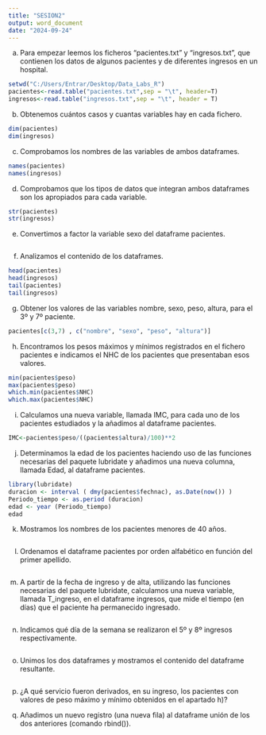 ---
title: "SESION2"
output: word_document
date: "2024-09-24"
---
a) Para empezar leemos los ficheros “pacientes.txt” y “ingresos.txt”, que contienen los datos de algunos pacientes y de diferentes ingresos en un hospital.
```{r}
setwd("C:/Users/Entrar/Desktop/Data_Labs_R")
pacientes<-read.table("pacientes.txt",sep = "\t", header=T)
ingresos<-read.table("ingresos.txt",sep = "\t", header = T)
```
b) Obtenemos cuántos casos y cuantas variables hay en cada fichero.
```{r}
dim(pacientes)
dim(ingresos)
```
c) Comprobamos los nombres de las variables de ambos dataframes.
```{r}
names(pacientes)
names(ingresos)
```
d) Comprobamos que los tipos de datos que integran ambos dataframes son los apropiados para cada variable.
```{r}
str(pacientes)
str(ingresos)
```
e) Convertimos a factor la variable sexo del dataframe pacientes.
```{r}

```
f) Analizamos el contenido de los dataframes.
```{r}
head(pacientes)
head(ingresos)
tail(pacientes)
tail(ingresos)
```
g) Obtener los valores de las variables nombre, sexo, peso, altura, para el 3º
y 7º paciente.
```{r}
pacientes[c(3,7) , c("nombre", "sexo", "peso", "altura")]
```
h) Encontramos los pesos máximos y mínimos registrados en el fichero pacientes e
indicamos el NHC de los pacientes que presentaban esos valores.
```{r}
min(pacientes$peso)
max(pacientes$peso)
which.min(pacientes$NHC)
which.max(pacientes$NHC)
```
i) Calculamos una nueva variable, llamada IMC, para cada uno de los pacientes
estudiados y la añadimos al dataframe pacientes.
```{r}
IMC<-pacientes$peso/((pacientes$altura)/100)**2
```
j) Determinamos la edad de los pacientes haciendo uso de las funciones necesarias del paquete lubridate y añadimos una nueva columna, llamada Edad, al dataframe
pacientes.
```{r}
library(lubridate)
duracion <- interval ( dmy(pacientes$fechnac), as.Date(now()) )
Periodo_tiempo <- as.period (duracion)
edad <- year (Periodo_tiempo)
edad
```
k) Mostramos los nombres de los pacientes menores de 40 años.
```{r}

```
l) Ordenamos el dataframe pacientes por orden alfabético en función del primer apellido.
```{r}

```
m) A partir de la fecha de ingreso y de alta, utilizando las funciones necesarias del paquete lubridate, calculamos una nueva variable, llamada T_ingreso, en el
dataframe ingresos, que mide el tiempo (en días) que el paciente ha permanecido ingresado.
```{r}

```
n) Indicamos qué día de la semana se realizaron el 5º y 8º ingresos respectivamente.
```{r}

```
o) Unimos los dos dataframes y mostramos el contenido del dataframe resultante.
```{r}

```
p) ¿A qué servicio fueron derivados, en su ingreso, los pacientes con valores de
peso máximo y mínimo obtenidos en el apartado h)?

q) Añadimos un nuevo registro (una nueva fila) al dataframe unión de los dos
anteriores (comando rbind()).
```{r}

```



